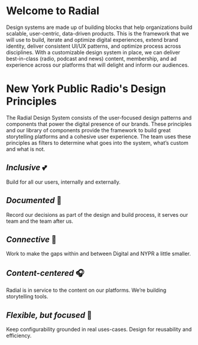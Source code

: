 
<Meta title="Foundations/Intro" />

# Welcome to Radial

Design systems are made up of building blocks that help organizations build scalable, user-centric, data-driven products. This is the framework that we will use to build, iterate and optimize digital experiences, extend brand identity, deliver consistent UI/UX patterns, and optimize process across disciplines. With a customizable design system in place, we can deliver best-in-class (radio, podcast and news) content, membership, and ad experience across our platforms that will delight and inform our audiences.

# New York Public Radio's Design Principles

The Radial Design System consists of the user-focused design patterns and components that power the digital presence of our brands. These principles and our library of components provide the framework to build great storytelling platforms and a cohesive user experience. The team uses these principles as filters to determine what goes into the system, what’s custom and what is not.
 
 
## _Inclusive_ 💕 

Build for all our users, internally and externally.

## _Documented_ 📝

Record our decisions as part of the design and build process, it serves our team and the team after us.

## _Connective_ 🤝

Work to make the gaps within and between Digital and NYPR a little smaller.

## _Content-centered_ 🎧

Radial is in service to the content on our platforms. We’re building storytelling tools.

## _Flexible, but focused_ 🤺

Keep configurability grounded in real uses-cases. Design for reusability and efficiency.
